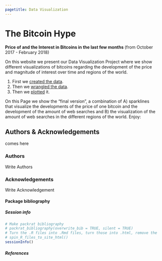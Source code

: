 ```yaml
---
pagetitle: Data Visualization
---
```


# The Bitcoin Hype {.tabset .tabset-sticky}
**Price of and the Interest in Bitcoins in the last few months **
(from October 2017 - February 2018) 


On this website we present our Data Visualization Project where we show different visualizations of bitcoins regarding the development of the price and magnitude of interest over time and regions of the world. 

1. First we [created the data](0_create.nb.html).
2. Then we [wrangled the data ](1_wrangle.nb.html).
3. Then we [plotted](2_plot.nb.html) it.

On this Page we show the "final version", a combination of A) sparklines that visualize the developments of the price of one bitcoin and the development of the amount of web searches and B) the visualization of the amount of web searches in the different regions of the world.
Enjoy:



## Authors & Acknowledgements {.tabset .tabset-sticky}
comes here

### Authors
Write Authors

### Acknowledgements {.active}
Write Acknowledgement

#### Package bibliography {.tabset .tabset-sticky}


##### Session info
```r
# Make packrat bibliography
# packrat_bibliography(overwrite_bib = TRUE, silent = TRUE)
# Turn the .R files into .Rmd files, turn those into .html, remove the .Rmd files
# spin_R_files_to_site_html()
sessionInfo()
```

##### References {.active}